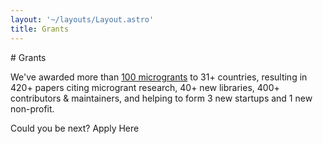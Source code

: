 ```yaml
---
layout: '~/layouts/Layout.astro'
title: Grants
---
```



<PageIntro spacingBelow='large'>
# Grants

We've awarded more than [100 microgrants](https://unitary.foundation/posts/2024_microgrant_impact/) to 31+ countries, resulting in 420+ papers citing microgrant research,
40+ new libraries, 400+ contributors & maintainers, and helping to form 3 new startups and 1 new non-profit.

<ButtonLinkSubtext>Could you be next?</ButtonLinkSubtext>
<ButtonLink url="https://unitaryfund.typeform.com/to/j0kAOd?typeform-source=unitary-fund">Apply Here</ButtonLink>

</PageIntro>

<Grants />
